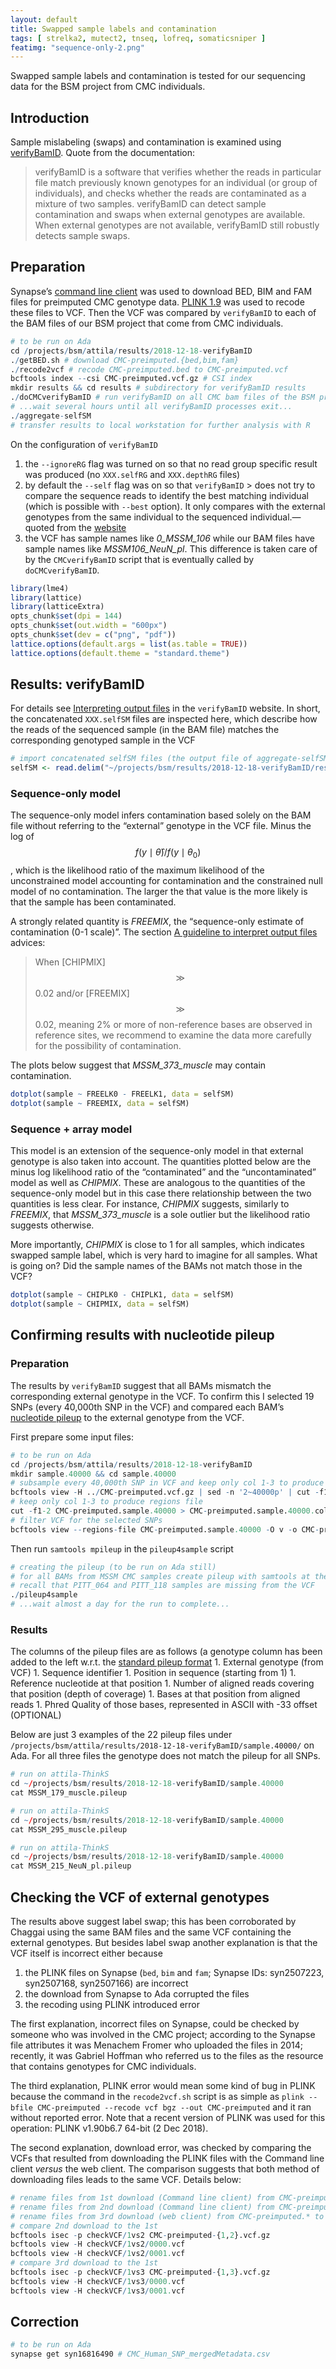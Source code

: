 ```yaml
---
layout: default
title: Swapped sample labels and contamination
tags: [ strelka2, mutect2, tnseq, lofreq, somaticsniper ]
featimg: "sequence-only-2.png"
---
```


Swapped sample labels and contamination is tested for our sequencing data for the BSM project from CMC individuals.

## Introduction

Sample mislabeling (swaps) and contamination is examined using [verifyBamID](https://genome.sph.umich.edu/wiki/VerifyBamID).  Quote from the documentation:

> verifyBamID is a software that verifies whether the reads in particular file match previously known genotypes for an individual (or group of individuals), and checks whether the reads are contaminated as a mixture of two samples. verifyBamID can detect sample contamination and swaps when external genotypes are available. When external genotypes are not available, verifyBamID still robustly detects sample swaps. 

## Preparation

Synapse's [command line client](https://python-docs.synapse.org/build/html/CommandLineClient.html) was used to download BED, BIM and FAM files for preimputed CMC genotype data.  [PLINK 1.9](https://www.cog-genomics.org/plink/1.9/) was used to recode these files to VCF.  Then the VCF was compared by `verifyBamID` to each of the BAM files of our BSM project that come from CMC individuals.

```r
# to be run on Ada
cd /projects/bsm/attila/results/2018-12-18-verifyBamID
./getBED.sh # download CMC-preimputed.{bed,bim,fam}
./recode2vcf # recode CMC-preimputed.bed to CMC-preimputed.vcf
bcftools index --csi CMC-preimputed.vcf.gz # CSI index
mkdir results && cd results # subdirectory for verifyBamID results
./doCMCverifyBamID # run verifyBamID on all CMC bam files of the BSM project
# ...wait several hours until all verifyBamID processes exit...
./aggregate-selfSM
# transfer results to local workstation for further analysis with R
```

On the configuration of `verifyBamID`

1. the `--ignoreRG` flag was turned on so that no read group specific result was produced (no `XXX.selfRG` and `XXX.depthRG` files)
1. by default the `--self` flag was on so that `verifyBamID` 
   > does not try to compare the sequence reads to identify the best matching individual (which is possible with `--best` option). It only compares with the external genotypes from the same individual to the sequenced individual.---quoted from the [website](https://genome.sph.umich.edu/wiki/VerifyBamID)
1. the VCF has sample names like *0_MSSM_106* while our BAM files have sample names like *MSSM106_NeuN_pl*. This difference is taken care of by the `CMCverifyBamID` script that is eventually called by `doCMCverifyBamID`.

```r
library(lme4)
library(lattice)
library(latticeExtra)
opts_chunk$set(dpi = 144)
opts_chunk$set(out.width = "600px")
opts_chunk$set(dev = c("png", "pdf"))
lattice.options(default.args = list(as.table = TRUE))
lattice.options(default.theme = "standard.theme")
```

## Results: verifyBamID

For details see [Interpreting output files](https://genome.sph.umich.edu/wiki/VerifyBamID#Interpreting_output_files) in the `verifyBamID` website. In short, the concatenated `XXX.selfSM` files are inspected here, which describe how the reads of the sequenced sample (in the BAM file) matches the corresponding genotyped sample in the VCF

```r
# import concatenated selfSM files (the output file of aggregate-selfSM)
selfSM <- read.delim("~/projects/bsm/results/2018-12-18-verifyBamID/results/all.selfSM")
```

### Sequence-only model

The sequence-only model infers contamination based solely on the BAM file without referring to the "external" genotype in the VCF file.  Minus the log of $$f(y \mid \hat{\theta}) / f(y \mid \theta_0)$$, which is the likelihood ratio of the maximum likelihood of the unconstrained model accounting for contamination and the constrained null model of no contamination.  The larger the that value is the more likely is that the sample has been contaminated.

A strongly related quantity is *FREEMIX*, the "sequence-only estimate of contamination (0-1 scale)".  The section [A guideline to interpret output files](https://genome.sph.umich.edu/wiki/VerifyBamID#A_guideline_to_interpret_output_files) advices:

> When [CHIPMIX] $$\gg$$ 0.02 and/or [FREEMIX] $$\gg$$ 0.02, meaning 2% or more of non-reference bases are observed in reference sites, we recommend to examine the data more carefully for the possibility of contamination.

The plots below suggest that *MSSM_373_muscle* may contain contamination.

```r
dotplot(sample ~ FREELK0 - FREELK1, data = selfSM)
dotplot(sample ~ FREEMIX, data = selfSM)
```

### Sequence + array model

This model is an extension of the sequence-only model in that external genotype is also taken into account.  The quantities plotted below are the minus log likelihood ratio of the "contaminated" and the "uncontaminated" model as well as *CHIPMIX*.  These are analogous to the quantities of the sequence-only model but in this case there relationship between the two quantities is less clear.  For instance, *CHIPMIX* suggests, similarly to *FREEMIX*, that *MSSM_373_muscle* is a sole outlier but the likelihood ratio suggests otherwise.

More importantly, *CHIPMIX* is close to 1 for all samples, which indicates swapped sample label, which is very hard to imagine for all samples.  What is going on?  Did the sample names of the BAMs not match those in the VCF?

```r
dotplot(sample ~ CHIPLK0 - CHIPLK1, data = selfSM)
dotplot(sample ~ CHIPMIX, data = selfSM)
```

## Confirming results with nucleotide pileup

### Preparation

The results by `verifyBamID` suggest that all BAMs mismatch the corresponding external genotype in the VCF.  To confirm this I selected 19 SNPs (every 40,000th SNP in the VCF) and compared each BAM's [nucleotide pileup](https://en.wikipedia.org/wiki/Pileup_format) to the external genotype from the VCF.

First prepare some input files:

```r
# to be run on Ada
cd /projects/bsm/attila/results/2018-12-18-verifyBamID
mkdir sample.40000 && cd sample.40000
# subsample every 40,000th SNP in VCF and keep only col 1-3 to produce regions file
bcftools view -H ../CMC-preimputed.vcf.gz | sed -n '2~40000p' | cut -f1-3 > CMC-preimputed.sample.40000
# keep only col 1-3 to produce regions file
cut -f1-2 CMC-preimputed.sample.40000 > CMC-preimputed.sample.40000.col12
# filter VCF for the selected SNPs
bcftools view --regions-file CMC-preimputed.sample.40000 -O v -o CMC-preimputed.sample.40000.vcf ../CMC-preimputed.vcf.gz 
```

Then run `samtools mpileup` in the `pileup4sample` script

```r
# creating the pileup (to be run on Ada still)
# for all BAMs from MSSM CMC samples create pileup with samtools at the selected SNPs
# recall that PITT_064 and PITT_118 samples are missing from the VCF
./pileup4sample
# ...wait almost a day for the run to complete...
```

### Results

The columns of the pileup files are as follows (a genotype column has been added to the left w.r.t. the [standard pileup format](https://en.wikipedia.org/wiki/Pileup_format)
1. External genotype (from VCF)
1. Sequence identifier
1. Position in sequence (starting from 1)
1. Reference nucleotide at that position
1. Number of aligned reads covering that position (depth of coverage)
1. Bases at that position from aligned reads
1. Phred Quality of those bases, represented in ASCII with -33 offset (OPTIONAL)

Below are just 3 examples of the 22 pileup files under `/projects/bsm/attila/results/2018-12-18-verifyBamID/sample.40000/` on Ada.  For all three files the genotype does not match the pileup for all SNPs.

```r
# run on attila-ThinkS
cd ~/projects/bsm/results/2018-12-18-verifyBamID/sample.40000
cat MSSM_179_muscle.pileup
```

```r
# run on attila-ThinkS
cd ~/projects/bsm/results/2018-12-18-verifyBamID/sample.40000
cat MSSM_295_muscle.pileup
```

```r
# run on attila-ThinkS
cd ~/projects/bsm/results/2018-12-18-verifyBamID/sample.40000
cat MSSM_215_NeuN_pl.pileup
```

## Checking the VCF of external genotypes

The results above suggest label swap; this has been corroborated by Chaggai using the same BAM files and the same VCF containing the external genotypes.  But besides label swap another explanation is that the VCF itself is incorrect either because

1. the PLINK files on Synapse (`bed`, `bim` and `fam`; Synapse IDs: syn2507223, syn2507168, syn2507166) are incorrect
1. the download from Synapse to Ada corrupted the files
1. the recoding using PLINK introduced error

The first explanation, incorrect files on Synapse, could be checked by someone who was involved in the CMC project; according to the Synapse file attributes it was Menachem Fromer who uploaded the files in 2014; recently, it was Gabriel Hoffman who referred us to the files as the resource that contains genotypes for CMC individuals.

The third explanation, PLINK error would mean some kind of bug in PLINK because the command in the `recode2vcf.sh` script is as simple as `plink --bfile CMC-preimputed --recode vcf bgz --out CMC-preimputed` and it ran without reported error.  Note that a recent version of PLINK was used for this operation: PLINK v1.90b6.7 64-bit (2 Dec 2018).

The second explanation, download error, was checked by comparing the VCFs that resulted from downloading the PLINK files with the Command line client *versus* the web client.  The comparison suggests that both method of downloading files leads to the same VCF.  Details below:

```r
# rename files from 1st download (Command line client) from CMC-preimputed.* to CMC-preimputed-1.*
# rename files from 2nd download (Command line client) from CMC-preimputed.* to CMC-preimputed-2.*
# rename files from 3rd download (web client) from CMC-preimputed.* to CMC-preimputed-3.*
# compare 2nd download to the 1st
bcftools isec -p checkVCF/1vs2 CMC-preimputed-{1,2}.vcf.gz
bcftools view -H checkVCF/1vs2/0000.vcf
bcftools view -H checkVCF/1vs2/0001.vcf
# compare 3rd download to the 1st
bcftools isec -p checkVCF/1vs3 CMC-preimputed-{1,3}.vcf.gz
bcftools view -H checkVCF/1vs3/0000.vcf
bcftools view -H checkVCF/1vs3/0001.vcf
```

## Correction

```r
# to be run on Ada
synapse get syn16816490 # CMC_Human_SNP_mergedMetadata.csv
```
